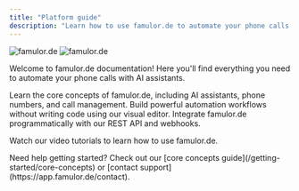 ```yaml
---
title: "Platform guide"
description: "Learn how to use famulor.de to automate your phone calls with AI"
---
```


<img
  className="block dark:hidden"
  src="https://app.famulor.de/ogimage-en.jpg"
  alt="famulor.de"
/>
<img
  className="hidden dark:block"
  src="https://app.famulor.de/ogimage-en.jpg"
  alt="famulor.de"
/>

Welcome to famulor.de documentation! Here you'll find everything you need to
automate your phone calls with AI assistants.

<CardGroup cols={2}>
  <Card
    title="Platform Guide"
    icon="book"
    href="/platform-guide/overview"
    color="#06df4b">
    Learn the core concepts of famulor.de, including AI assistants, phone
    numbers, and call management.
  </Card>
  <Card
    title="No-Code Automation"
    icon="wand-magic-sparkles"
    href="/automation-platform/introduction"
    color="pink">
    Build powerful automation workflows without writing code using our visual
    editor.
  </Card>
  <Card
    title="API Reference"
    icon="code"
    href="/api-reference/introduction"
    color="blue">
    Integrate famulor.de programmatically with our REST API and webhooks.
  </Card>
  
  <Card
    title="Video tutorials"
    icon="video"
    href="/automation-platform/tutorials/"
    color="red">
    Watch our video tutorials to learn how to use famulor.de.
  </Card>
</CardGroup>

<Note>
  Need help getting started? Check out our [core concepts
  guide](/getting-started/core-concepts) or [contact
  support](https://app.famulor.de/contact).
</Note>
